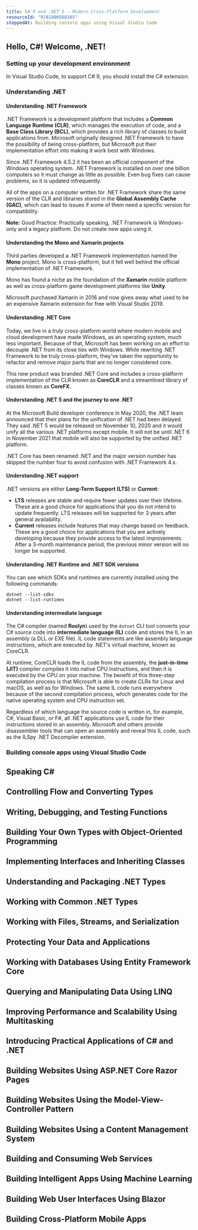 ```yaml
---
title: C# 9 and .NET 5 – Modern Cross-Platform Development
resourceId: "9781800568105"
stoppedAt: Building console apps using Visual Studio Code
---
```


## Hello, C#! Welcome, .NET!

### Setting up your development environment

In Visual Studio Code, to support C# 9, you should install the C# extension.

### Understanding .NET

#### Understanding .NET Framework

.NET Framework is a development platform that includes a **Common Language
Runtime (CLR)**, which manages the execution of code, and a **Base Class Library
(BCL)**, which provides a rich library of classes to build applications from.
Microsoft originally designed .NET Framework to have the possibility of being
cross-platform, but Microsoft put their implementation effort into making it
work best with Windows.

Since .NET Framework 4.5.2 it has been an official component of the Windows
operating system. .NET Framework is installed on over one billion computers so
it must change as little as possible. Even bug fixes can cause problems, so it
is updated infrequently.

All of the apps on a computer written for .NET Framework share the same version
of the CLR and libraries stored in the **Global Assembly Cache (GAC)**, which
can lead to issues if some of them need a specific version for compatibility.

**Note:** Good Practice: Practically speaking, .NET Framework is Windows-only
and a legacy platform. Do not create new apps using it.

#### Understanding the Mono and Xamarin projects

Third parties developed a .NET Framework implementation named the **Mono**
project. Mono is cross-platform, but it fell well behind the official
implementation of .NET Framework.

Mono has found a niche as the foundation of the **Xamarin** mobile platform as
well as cross-platform game development platforms like **Unity**.

Microsoft purchased Xamarin in 2016 and now gives away what used to be an
expensive Xamarin extension for free with Visual Studio 2019.

#### Understanding .NET Core

Today, we live in a truly cross-platform world where modern mobile and cloud
development have made Windows, as an operating system, much less important.
Because of that, Microsoft has been working on an effort to decouple .NET from
its close ties with Windows. While rewriting .NET Framework to be truly
cross-platform, they've taken the opportunity to refactor and remove major parts
that are no longer considered core.

This new product was branded .NET Core and includes a cross-platform
implementation of the CLR known as **CoreCLR** and a streamlined library of
classes known as **CoreFX**.

#### Understanding .NET 5 and the journey to one .NET

At the Microsoft Build developer conference in May 2020, the .NET team announced
that their plans for the unification of .NET had been delayed. They said .NET 5
would be released on November 10, 2020 and it would unify all the various .NET
platforms except mobile. It will not be until .NET 6 in November 2021 that
mobile will also be supported by the unified .NET platform.

.NET Core has been renamed .NET and the major version number has skipped the
number four to avoid confusion with .NET Framework 4.x.

#### Understanding .NET support

.NET versions are either **Long-Term Support (LTS)** or **Current**:

- **LTS** releases are stable and require fewer updates over their lifetime.
  These are a good choice for applications that you do not intend to update
  frequently. LTS releases will be supported for 3 years after general
  availability.
- **Current** releases include features that may change based on feedback. These
  are a good choice for applications that you are actively developing because
  they provide access to the latest improvements. After a 3-month maintenance
  period, the previous minor version will no longer be supported.

#### Understanding .NET Runtime and .NET SDK versions

You can see which SDKs and runtimes are currently installed using the following
commands:

```shell
dotnet --list-sdks
dotnet --list-runtimes
```

#### Understanding intermediate language

The C# compiler (named **Roslyn**) used by the `dotnet` CLI tool converts your
C# source code into **intermediate language (IL)** code and stores the IL in an
assembly (a DLL or EXE file). IL code statements are like assembly language
instructions, which are executed by .NET's virtual machine, known as CoreCLR.

At runtime, CoreCLR loads the IL code from the assembly, the **just-in-time
(JIT)** compiler compiles it into native CPU instructions, and then it is
executed by the CPU on your machine. The benefit of this three-step compilation
process is that Microsoft is able to create CLRs for Linux and macOS, as well as
for Windows. The same IL code runs everywhere because of the second compilation
process, which generates code for the native operating system and CPU
instruction set.

Regardless of which language the source code is written in, for example, C#,
Visual Basic, or F#, all .NET applications use IL code for their instructions
stored in an assembly. Microsoft and others provide disassembler tools that can
open an assembly and reveal this IL code, such as the ILSpy .NET Decompiler
extension.

### Building console apps using Visual Studio Code

## Speaking C#

## Controlling Flow and Converting Types

## Writing, Debugging, and Testing Functions

## Building Your Own Types with Object-Oriented Programming

## Implementing Interfaces and Inheriting Classes

## Understanding and Packaging .NET Types

## Working with Common .NET Types

## Working with Files, Streams, and Serialization

## Protecting Your Data and Applications

## Working with Databases Using Entity Framework Core

## Querying and Manipulating Data Using LINQ

## Improving Performance and Scalability Using Multitasking

## Introducing Practical Applications of C# and .NET

## Building Websites Using ASP.NET Core Razor Pages

## Building Websites Using the Model-View-Controller Pattern

## Building Websites Using a Content Management System

## Building and Consuming Web Services

## Building Intelligent Apps Using Machine Learning

## Building Web User Interfaces Using Blazor

## Building Cross-Platform Mobile Apps
